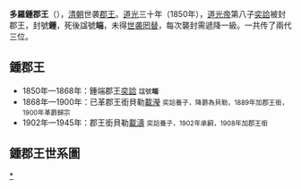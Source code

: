 '''多羅鍾郡王'''（{{lang-mnc|ᡩᠣᡵᠣᡳ <br>ᡶᡝᡵᡤᡠᠸᡝᠨ <br>ᡤᡳᠶᡡᠨ <br>ᠸᠠᠩ|v=doroi ferguwen giyūn wang}}），[[清朝|清朝]]世袭[[郡王|郡王]]。[[道光|道光]]三十年（1850年），[[道光帝|道光帝]]第八子[[奕詥|奕詥]]被封郡王，封號'''鍾'''，死後諡號'''端'''，未得[[世袭罔替|世袭罔替]]，每次襲封需遞降一級。一共传了兩代三位。

==鍾郡王==
*1850年—1868年：鍾端郡王[[奕詥|奕詥]] <small>諡號'''端'''</small>
*1868年—1900年：已革郡王銜貝勒[[載瀅|載瀅]] <small>奕詥養子，降爵為貝勒，1889年加郡王銜，1900年革爵歸宗</small>
*1902年—1945年：郡王銜貝勒[[載濤|載濤]] <small>奕詥養子，1902年承嗣，1908年加郡王銜</small>

==鍾郡王世系圖==
<center>
{{familytree/start}}
{{familytree|border=0 | | | | | | | | | ||:| ado |ado=过继 }}
{{familytree | |,|-|-|-|-|-|v|-|-|-|-|-|.| | | |}}
{{familytree |Yy | | | |Yw | | | |Yh | | | | | |Yy=恭忠親王[[奕訢|奕訢]]<br>1833-1898|Yw=醇賢親王[[奕譞|奕譞]]<br>1840-1891|Yh='''鍾端郡王'''奕詥<br>1844-'''1850-1868'''}}
{{familytree | |!|F|~|~|~|~|!|V|~|~|~|~|J| | | |}}
{{familytree |Zy | | | |Zt | | | | | | | | | | |Zy=已革郡王銜貝勒[[載瀅|載瀅]]<br>1861-'''1868-1900'''-1909|Zt='''郡王銜貝勒'''[[載濤|載濤]]<br>1888-'''1902-1945'''-1970}}
{{familytree | | | | | | | |!| | | | | | | | | |}}
{{familytree | | | | | | |Pj | | | | | | | | | |Pj=[[溥佳|溥佳]]<br>1908-1949}}
{{familytree | | | | | | | |!| | | | | | | | | |}}
{{familytree | | | | | | |Yg | | | | | | | | | |Yg=[[毓崟|毓崟]]<br>1927-}}
{{familytree/end}}
</center>
{{清朝宗室郡王}}
[[Category:清朝郡王|*]]